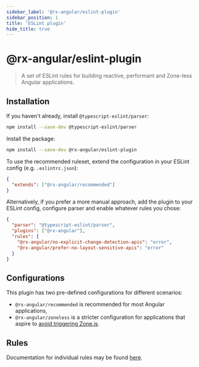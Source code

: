 ```yaml
---
sidebar_label: '@rx-angular/eslint-plugin'
sidebar_position: 1
title: 'ESLint plugin'
hide_title: true
---
```


# @rx-angular/eslint-plugin

> A set of ESLint rules for building reactive, performant and Zone-less Angular applications.

## Installation

If you haven't already, install `@typescript-eslint/parser`:

```bash
npm install --save-dev @typescript-eslint/parser
```

Install the package:

```bash
npm install --save-dev @rx-angular/eslint-plugin
```

To use the recommended ruleset, extend the configuration in your ESLint config (e.g. `.eslintrc.json`):

```json
{
  "extends": ["@rx-angular/recommended"]
}
```

Alternatively, if you prefer a more manual approach, add the plugin to your ESLint config, configure parser and enable whatever rules you chose:

```json
{
  "parser": "@typescript-eslint/parser",
  "plugins": ["@rx-angular"],
  "rules": {
    "@rx-angular/no-explicit-change-detection-apis": "error",
    "@rx-angular/prefer-no-layout-sensitive-apis": "error"
  }
}
```

## Configurations

This plugin has two pre-defined configurations for different scenarios:

- `@rx-angular/recommended` is recommended for most Angular applications,
- `@rx-angular/zoneless` is a stricter configuration for applications that aspire to [avoid triggering Zone.js](https://rx-angular.io/docs/cdk/zone-less).

## Rules

Documentation for individual rules may be found [here](https://rx-angular.io/docs/eslint-plugin/rules).
